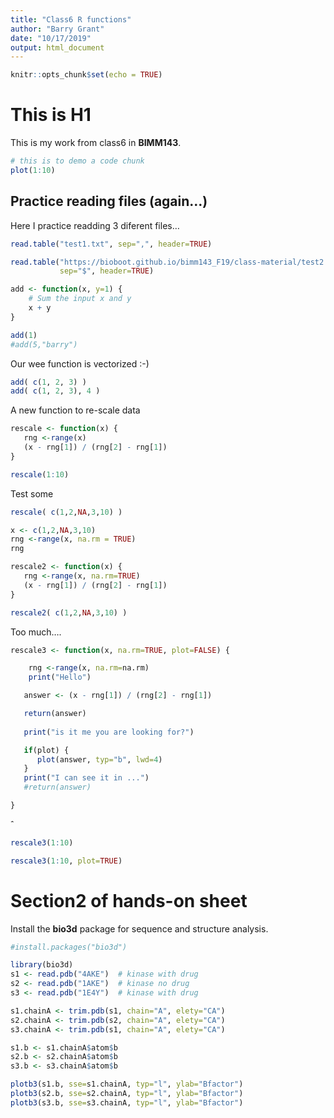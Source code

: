 ```yaml
---
title: "Class6 R functions"
author: "Barry Grant"
date: "10/17/2019"
output: html_document
---
```


```r
knitr::opts_chunk$set(echo = TRUE)
```

# This is H1
This is my work from class6 in **BIMM143**.

```r
# this is to demo a code chunk
plot(1:10)
```


## Practice reading files (again...)

Here I practice readding 3 diferent files...

```r
read.table("test1.txt", sep=",", header=TRUE)
```

```r
read.table("https://bioboot.github.io/bimm143_F19/class-material/test2.txt",
           sep="$", header=TRUE)
```

```r
add <- function(x, y=1) {  
    # Sum the input x and y
    x + y
}
```


```r
add(1)
#add(5,"barry")
```

Our wee function is vectorized :-)

```r
add( c(1, 2, 3) )
add( c(1, 2, 3), 4 )


```

A new function to re-scale data

```r
rescale <- function(x) {
   rng <-range(x)
   (x - rng[1]) / (rng[2] - rng[1])
}
```

```r
rescale(1:10)
```

Test some

```r
rescale( c(1,2,NA,3,10) )

```


```r
x <- c(1,2,NA,3,10)
rng <-range(x, na.rm = TRUE)
rng
```

```r
rescale2 <- function(x) {
   rng <-range(x, na.rm=TRUE)
   (x - rng[1]) / (rng[2] - rng[1])
}
```

```r
rescale2( c(1,2,NA,3,10) )
```

Too much....

```r
rescale3 <- function(x, na.rm=TRUE, plot=FALSE) {

    rng <-range(x, na.rm=na.rm)
    print("Hello")

   answer <- (x - rng[1]) / (rng[2] - rng[1])

   return(answer)
   
   print("is it me you are looking for?")

   if(plot) { 
      plot(answer, typ="b", lwd=4) 
   }
   print("I can see it in ...")
   #return(answer)

}

```

ˆ
```r
rescale3(1:10)
```

```r
rescale3(1:10, plot=TRUE)
```

# Section2 of hands-on sheet

Install the **bio3d** package for sequence and structure analysis.

```r
#install.packages("bio3d")
```


```r
library(bio3d)
s1 <- read.pdb("4AKE")  # kinase with drug
s2 <- read.pdb("1AKE")  # kinase no drug
s3 <- read.pdb("1E4Y")  # kinase with drug

s1.chainA <- trim.pdb(s1, chain="A", elety="CA")
s2.chainA <- trim.pdb(s2, chain="A", elety="CA")
s3.chainA <- trim.pdb(s1, chain="A", elety="CA")

s1.b <- s1.chainA$atom$b
s2.b <- s2.chainA$atom$b
s3.b <- s3.chainA$atom$b

plotb3(s1.b, sse=s1.chainA, typ="l", ylab="Bfactor")
plotb3(s2.b, sse=s2.chainA, typ="l", ylab="Bfactor")
plotb3(s3.b, sse=s3.chainA, typ="l", ylab="Bfactor")
```




